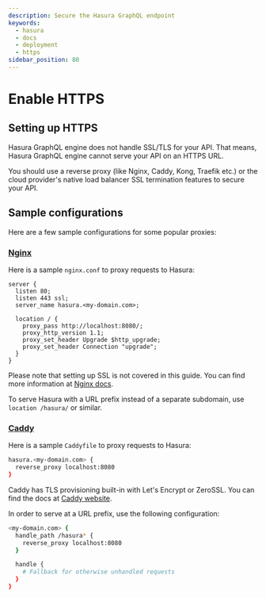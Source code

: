 ```yaml
---
description: Secure the Hasura GraphQL endpoint
keywords:
  - hasura
  - docs
  - deployment
  - https
sidebar_position: 80
---
```


# Enable HTTPS

## Setting up HTTPS

Hasura GraphQL engine does not handle SSL/TLS for your API. That means,
Hasura GraphQL engine cannot serve your API on an HTTPS URL.

You should use a reverse proxy (like Nginx, Caddy, Kong, Traefik etc.)
or the cloud provider's native load balancer SSL termination features to
secure your API.

## Sample configurations

Here are a few sample configurations for some popular proxies:

### [Nginx](https://nginx.org/en/docs/)

Here is a sample `nginx.conf` to proxy requests to Hasura:

```nginx
server {
  listen 80;
  listen 443 ssl;
  server_name hasura.<my-domain.com>;

  location / {
    proxy_pass http://localhost:8080/;
    proxy_http_version 1.1;
    proxy_set_header Upgrade $http_upgrade;
    proxy_set_header Connection "upgrade";
  }
}
```

Please note that setting up SSL is not covered in this guide. You can
find more information at [Nginx docs](https://nginx.org/en/docs/http/configuring_https_servers.html).

To serve Hasura with a URL prefix instead of a separate subdomain, use `location /hasura/` or similar.

### [Caddy](https://caddyserver.com/)

Here is a sample `Caddyfile` to proxy requests to Hasura:

```bash
hasura.<my-domain.com> {
  reverse_proxy localhost:8080
}
```

Caddy has TLS provisioning built-in with Let's Encrypt or ZeroSSL. You can find the docs at [Caddy website](https://caddyserver.com/docs/automatic-https).

In order to serve at a URL prefix, use the following configuration:

```bash
<my-domain.com> {
  handle_path /hasura* {
    reverse_proxy localhost:8080
  }

  handle {
    # Fallback for otherwise unhandled requests
  }
}
```
